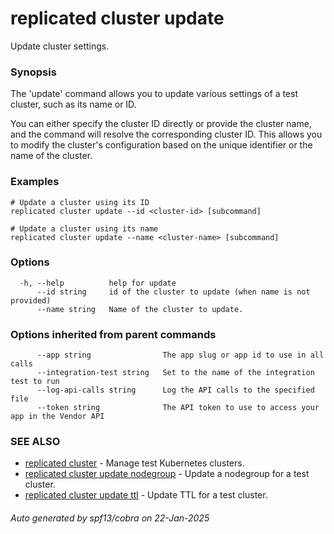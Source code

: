 # replicated cluster update

Update cluster settings.

### Synopsis

The 'update' command allows you to update various settings of a test cluster, such as its name or ID.

You can either specify the cluster ID directly or provide the cluster name, and the command will resolve the corresponding cluster ID. This allows you to modify the cluster's configuration based on the unique identifier or the name of the cluster.

### Examples

```
# Update a cluster using its ID
replicated cluster update --id <cluster-id> [subcommand]

# Update a cluster using its name
replicated cluster update --name <cluster-name> [subcommand]
```

### Options

```
  -h, --help          help for update
      --id string     id of the cluster to update (when name is not provided)
      --name string   Name of the cluster to update.
```

### Options inherited from parent commands

```
      --app string                The app slug or app id to use in all calls
      --integration-test string   Set to the name of the integration test to run
      --log-api-calls string      Log the API calls to the specified file
      --token string              The API token to use to access your app in the Vendor API
```

### SEE ALSO

* [replicated cluster](replicated-cli-cluster)	 - Manage test Kubernetes clusters.
* [replicated cluster update nodegroup](replicated-cli-cluster-update-nodegroup)	 - Update a nodegroup for a test cluster.
* [replicated cluster update ttl](replicated-cli-cluster-update-ttl)	 - Update TTL for a test cluster.

###### Auto generated by spf13/cobra on 22-Jan-2025
